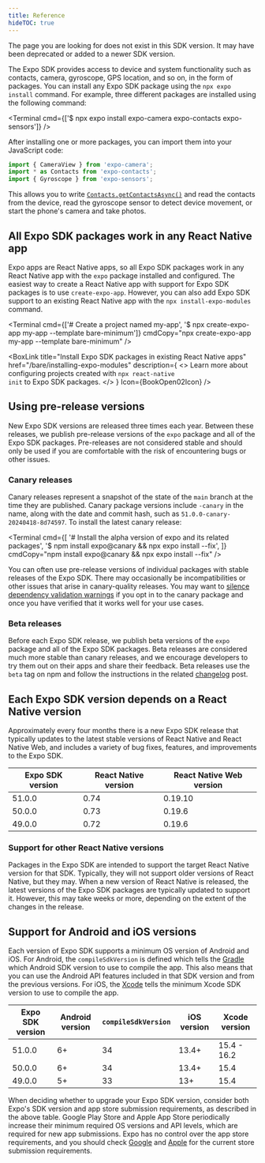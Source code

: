 ```yaml
---
title: Reference
hideTOC: true
---
```




<RedirectNotification>
  The page you are looking for does not exist in this SDK version. It may have been deprecated or
  added to a newer SDK version.
</RedirectNotification>

The Expo SDK provides access to device and system functionality such as contacts, camera, gyroscope, GPS location, and so on, in the form of packages. You can install any Expo SDK package using the `npx expo install` command. For example, three different packages are installed using the following command:

<Terminal cmd={['$ npx expo install expo-camera expo-contacts expo-sensors']} />

After installing one or more packages, you can import them into your JavaScript code:

```js
import { CameraView } from 'expo-camera';
import * as Contacts from 'expo-contacts';
import { Gyroscope } from 'expo-sensors';
```

This allows you to write [`Contacts.getContactsAsync()`](./sdk/contacts#contactsgetcontactsasynccontactquery) and read the contacts from the device, read the gyroscope sensor to detect device movement, or start the phone's camera and take photos.

## All Expo SDK packages work in any React Native app

Expo apps are React Native apps, so all Expo SDK packages work in any React Native app with the `expo` package installed and configured. The easiest way to create a React Native app with support for Expo SDK packages is to use `create-expo-app`. However, you can also add Expo SDK support to an existing React Native app with the `npx install-expo-modules` command.

<Terminal
  cmd={['# Create a project named my-app', '$ npx create-expo-app my-app --template bare-minimum']}
  cmdCopy="npx create-expo-app my-app --template bare-minimum"
/>

<BoxLink
  title="Install Expo SDK packages in existing React Native apps"
  href="/bare/installing-expo-modules"
  description={
    <>
      Learn more about configuring projects created with <CODE>npx react-native init</CODE> to Expo
      SDK packages.
    </>
  }
  Icon={BookOpen02Icon}
/>

<BoxLink
  title="Use libraries"
  description="Learn how to install Expo SDK packages in your project."
  href="/workflow/using-libraries"
  Icon={BookOpen02Icon}
/>

## Using pre-release versions

New Expo SDK versions are released three times each year. Between these releases, we publish pre-release versions of the `expo` package and all of the Expo SDK packages. Pre-releases are not considered stable and should only be used if you are comfortable with the risk of encountering bugs or other issues.

### Canary releases

Canary releases represent a snapshot of the state of the `main` branch at the time they are published. Canary package versions include `-canary` in the name, along with the date and commit hash, such as `51.0.0-canary-20240418-8d74597`. To install the latest canary release:

<Terminal
  cmd={[
    '# Install the alpha version of expo and its related packages',
    '$ npm install expo@canary && npx expo install --fix',
  ]}
  cmdCopy="npm install expo@canary && npx expo install --fix"
/>

You can often use pre-release versions of individual packages with stable releases of the Expo SDK. There may occasionally be incompatibilities or other issues that arise in canary-quality releases. You may want to [silence dependency validation warnings](/more/expo-cli/#configuring-dependency-validation) if you opt in to the canary package and once you have verified that it works well for your use cases.

### Beta releases

Before each Expo SDK release, we publish beta versions of the `expo` package and all of the Expo SDK packages. Beta releases are considered much more stable than canary releases, and we encourage developers to try them out on their apps and share their feedback. Beta releases use the `beta` tag on npm and follow the instructions in the related [changelog](https://expo.dev/changelog) post.

## Each Expo SDK version depends on a React Native version

Approximately every four months there is a new Expo SDK release that typically updates to the latest stable versions of React Native and React Native Web, and includes a variety of bug fixes, features, and improvements to the Expo SDK.

| Expo SDK version | React Native version | React Native Web version |
| ---------------- | -------------------- | ------------------------ |
| 51.0.0           | 0.74                 | 0.19.10                  |
| 50.0.0           | 0.73                 | 0.19.6                   |
| 49.0.0           | 0.72                 | 0.19.6                   |

### Support for other React Native versions

Packages in the Expo SDK are intended to support the target React Native version for that SDK. Typically, they will not support older versions of React Native, but they may. When a new version of React Native is released, the latest versions of the Expo SDK packages are typically updated to support it. However, this may take weeks or more, depending on the extent of the changes in the release.

## Support for Android and iOS versions

Each version of Expo SDK supports a minimum OS version of Android and iOS. For Android, the `compileSdkVersion` is defined which tells the [Gradle](https://developer.android.com/studio/build) which Android SDK version to use to compile the app. This also means that you can use the Android API features included in that SDK version and from the previous versions. For iOS, the [Xcode](https://developer.apple.com/news/upcoming-requirements/) tells the minimum Xcode SDK version to use to compile the app.

| Expo SDK version | Android version | `compileSdkVersion` | iOS version | Xcode version |
| ---------------- | --------------- | ------------------- | ----------- | ------------- |
| 51.0.0           | 6+              | 34                  | 13.4+       | 15.4 - 16.2   |
| 50.0.0           | 6+              | 34                  | 13.4+       | 15.4          |
| 49.0.0           | 5+              | 33                  | 13+         | 15.4          |

When deciding whether to upgrade your Expo SDK version, consider both Expo's SDK version and app store submission requirements, as described in the above table. Google Play Store and Apple App Store periodically increase their minimum required OS versions and API levels, which are required for new app submissions. Expo has no control over the app store requirements, and you should check [Google](https://developer.android.com/studio/build) and [Apple](https://developer.apple.com/news/upcoming-requirements/) for the current store submission requirements.
